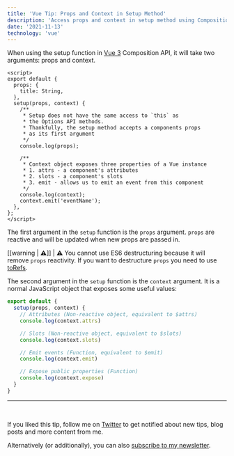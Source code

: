 ```yaml
---
title: 'Vue Tip: Props and Context in Setup Method'
description: 'Access props and context in setup method using Composition API in Vue 3'
date: '2021-11-13'
technology: 'vue'
---
```


When using the setup function in [Vue 3](https://v3.vuejs.org/) Composition API, it will take two arguments: props and context.

```vue
<script>
export default {
  props: {
    title: String,
  },
  setup(props, context) {
    /**
     * Setup does not have the same access to `this` as
     * the Options API methods.
     * Thankfully, the setup method accepts a components props
     * as its first argument
     */
    console.log(props);

    /**
     * Context object exposes three properties of a Vue instance
     * 1. attrs - a component's attributes
     * 2. slots - a component's slots
     * 3. emit - allows us to emit an event from this component
     */
    console.log(context);
    context.emit('eventName');
  },
};
</script>
```

The first argument in the `setup` function is the `props` argument. `props` are reactive and will be updated when new props are passed in.

[[warning | ⚠️]]
| ⚠️ You cannot use ES6 destructuring because it will remove `props` reactivity. If you want to destructure `props` you need to use [toRefs](https://v3.vuejs.org/guide/reactivity-fundamentals.html#destructuring-reactive-state).

The second argument in the `setup` function is the `context` argument. It is a normal JavaScript object that exposes some useful values:

```js
export default {
  setup(props, context) {
    // Attributes (Non-reactive object, equivalent to $attrs)
    console.log(context.attrs)

    // Slots (Non-reactive object, equivalent to $slots)
    console.log(context.slots)

    // Emit events (Function, equivalent to $emit)
    console.log(context.emit)

    // Expose public properties (Function)
    console.log(context.expose)
  }
}
```

---
<br/>

If you liked this tip, follow me on [Twitter](https://twitter.com/mokkapps) to get notified about new tips, blog posts and more content from me.

Alternatively (or additionally), you can also [subscribe to my newsletter](https://mokkapps.de/newsletter).
